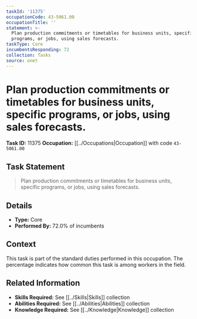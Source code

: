 ```yaml
---
taskId: '11375'
occupationCode: 43-5061.00
occupationTitle: ''
statement: >-
  Plan production commitments or timetables for business units, specific
  programs, or jobs, using sales forecasts.
taskType: Core
incumbentsResponding: 72
collection: Tasks
source: onet
---
```

# Plan production commitments or timetables for business units, specific programs, or jobs, using sales forecasts.

**Task ID:** 11375
**Occupation:** [[../Occupations|Occupation]] with code `43-5061.00`

## Task Statement

> Plan production commitments or timetables for business units, specific programs, or jobs, using sales forecasts.

## Details

- **Type:** Core
- **Performed By:** 72.0% of incumbents

## Context

This task is part of the standard duties performed in this occupation. The percentage indicates how common this task is among workers in the field.

## Related Information

- **Skills Required:** See [[../Skills|Skills]] collection
- **Abilities Required:** See [[../Abilities|Abilities]] collection
- **Knowledge Required:** See [[../Knowledge|Knowledge]] collection
